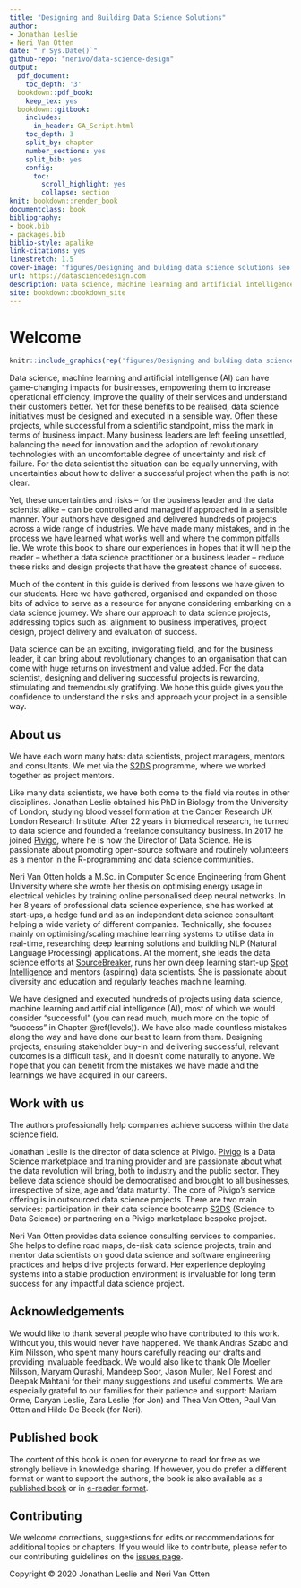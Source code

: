 ```yaml
--- 
title: "Designing and Building Data Science Solutions"
author:
- Jonathan Leslie
- Neri Van Otten
date: "`r Sys.Date()`"
github-repo: "nerivo/data-science-design"
output:
  pdf_document:
    toc_depth: '3'
  bookdown::pdf_book:
    keep_tex: yes
  bookdown::gitbook:
    includes:
      in_header: GA_Script.html
    toc_depth: 3
    split_by: chapter
    number_sections: yes
    split_bib: yes
    config:
      toc:
        scroll_highlight: yes
        collapse: section
knit: bookdown::render_book
documentclass: book
bibliography:
- book.bib
- packages.bib
biblio-style: apalike
link-citations: yes
linestretch: 1.5
cover-image: "figures/Designing and bulding data science solutions seo.jpg"
url: https://datasciencedesign.com
description: Data science, machine learning and artificial intelligence (AI) can have game-changing impacts for businesses, empowering them to increase operational efficiency, improve the quality of their services and understand their customers better. Yet for these benefits to be realised, data science initiatives must be designed and executed in a sensible way. Often these projects, while successful from a scientific standpoint, miss the mark in terms of business impact. Many business leaders are left feeling unsettled, balancing the need for innovation and the adoption of revolutionary technologies with an uncomfortable degree of uncertainty and risk of failure. For the data scientist the situation can be equally unnerving, with uncertainties about how to deliver a successful project when the path is not clear. Yet, these uncertainties and risks -- for the business leader and the data scientist alike -- can be controlled and managed if approached in a sensible manner. Your authors have designed and delivered hundreds of projects across a wide range of industries. We have made many mistakes, and in the process we have learned what works well and where the common pitfalls lie. We wrote this book to share our experiences in hopes that it will help the reader -- whether a data science practitioner or a business leader -- reduce these risks and design projects that have the greatest chance of success. Much of the content in this guide is derived from lessons we have given to our students. Here we have gathered, organised and expanded on those bits of advice to serve as a resource for anyone considering embarking on a data science journey. We share our approach to data science projects, addressing topics such as alignment to business imperatives, project design, project delivery and evaluation of success. Data science can be an exciting, invigorating field, and for the business leader, it can bring about revolutionary changes to an organisation that can come with huge returns on investment and value added. For the data scientist, designing and delivering successful projects is rewarding, stimulating and tremendously gratifying. We hope this guide gives you the confidence to understand the risks and approach your project in a sensible way. 
site: bookdown::bookdown_site
---
```


# Welcome {-}

```r
knitr::include_graphics(rep('figures/Designing and bulding data science solutions seo.jpg', 1))
```

Data science, machine learning and artificial intelligence (AI) can have game-changing impacts for businesses, empowering them to increase operational efficiency, improve the quality of their services and understand their customers better. Yet for these benefits to be realised, data science initiatives must be designed and executed in a sensible way. Often these projects, while successful from a scientific standpoint, miss the mark in terms of business impact. Many business leaders are left feeling unsettled, balancing the need for innovation and the adoption of revolutionary technologies with an uncomfortable degree of uncertainty and risk of failure. For the data scientist the situation can be equally unnerving, with uncertainties about how to deliver a successful project when the path is not clear. 

Yet, these uncertainties and risks -- for the business leader and the data scientist alike -- can be controlled and managed if approached in a sensible manner. Your authors have designed and delivered hundreds of projects across a wide range of industries. We have made many mistakes, and in the process we have learned what works well and where the common pitfalls lie. We wrote this book to share our experiences in hopes that it will help the reader -- whether a data science practitioner or a business leader -- reduce these risks and design projects that have the greatest chance of success. 

Much of the content in this guide is derived from lessons we have given to our students. Here we have gathered, organised and expanded on those bits of advice to serve as a resource for anyone considering embarking on a data science journey. We share our approach to data science projects, addressing topics such as: alignment to business imperatives, project design, project delivery and evaluation of success. 

Data science can be an exciting, invigorating field, and for the business leader, it can bring about revolutionary changes to an organisation that can come with huge returns on investment and value added. For the data scientist, designing and delivering successful projects is rewarding, stimulating and tremendously gratifying. We hope this guide gives you the confidence to understand the risks and approach your project in a sensible way. 


## About us {-}
We have each worn many hats: data scientists, project managers, mentors and consultants. We met via the [S2DS](http://www.s2ds.org/){target="_blank"} programme, where we worked together as project mentors. 

Like many data scientists, we have both come to the field via routes in other disciplines. Jonathan Leslie obtained his PhD in Biology from the University of London, studying blood vessel formation at the Cancer Research UK London Research Institute. After 22 years in biomedical research, he turned to data science and founded a freelance consultancy business. In 2017 he joined [Pivigo](https://www.pivigo.com){target="_blank"}, where he is now the Director of Data Science. He is passionate about promoting open-source software and routinely volunteers as a mentor in the R-programming and data science communities.

Neri Van Otten holds a M.Sc. in Computer Science Engineering from Ghent University where she wrote her thesis on optimising energy usage in electrical vehicles by training online personalised deep neural networks. In her 8 years of professional data science experience, she has worked at start-ups, a hedge fund and as an independent data science consultant helping a wide variety of different companies. Technically, she focuses mainly on optimising/scaling machine learning systems to utilise data in real-time, researching deep learning solutions and building NLP (Natural Language Processing) applications. At the moment, she leads the data science efforts at [SourceBreaker](https://www.sourcebreaker.com/){target="_blank"}, runs her own deep learning start-up [Spot Intelligence](https://www.spotintelligence.com/){target="_blank"} and mentors (aspiring) data scientists. She is passionate about diversity and education and regularly teaches machine learning.

We have designed and executed hundreds of projects using data science, machine learning and artificial intelligence (AI), most of which we would consider “successful” (you can read much, much more on the topic of “success” in Chapter \@ref(levels)). We have also made countless mistakes along the way and have done our best to learn from them. Designing projects, ensuring stakeholder buy-in and delivering successful, relevant outcomes is a difficult task, and it doesn’t come naturally to anyone. We hope that you can benefit from the mistakes we have made and the learnings we have acquired in our careers. 

## Work with us {-}

The authors professionally help companies achieve success within the data science field.

Jonathan Leslie is the director of data science at Pivigo. [Pivigo](https://www.pivigo.com){target="_blank"} is a Data Science marketplace and training provider and are passionate about what the data revolution will bring, both to industry and the public sector. They believe data science should be democratised and brought to all businesses, irrespective of size, age and 'data maturity'. The core of Pivigo's service offering is in outsourced data science projects. There are two main services: participation in their data science bootcamp [S2DS](http://www.s2ds.org/){target="_blank"} (Science to Data Science) or partnering on a Pivigo marketplace bespoke project.

Neri Van Otten provides data science consulting services to companies. She helps to define road maps, de-risk data science projects, train and mentor data scientists on good data science and software engineering practices and helps drive projects forward. Her experience deploying systems into a stable production environment is invaluable for long term success for any impactful data science project.

## Acknowledgements {-}
We would like to thank several people who have contributed to this work. Without you, this would never have happened. We thank Andras Szabo and Kim Nilsson, who spent many hours carefully reading our drafts and providing invaluable feedback. We would also like to thank Ole Moeller Nilsson, Maryam Qurashi, Mandeep Soor, Jason Muller, Neil Forest and Deepak Mahtani for their many suggestions and useful comments. We are especially grateful to our families for their patience and support: Mariam Orme, Daryan Leslie, Zara Leslie (for Jon) and Thea Van Otten, Paul Van Otten and Hilde De Boeck (for Neri). 

## Published book {-}
The content of this book is open for everyone to read for free as we strongly believe in knowledge sharing. If however, you do prefer a different format or want to support the authors, the book is also available as a [published book](https://www.amazon.co.uk/Designing-Building-Data-Science-Solutions/dp/B08HTD9ZB6/ref=tmm_pap_swatch_0?_encoding=UTF8&qid=1604243403&sr=8-1){target="_blank"} or in [e-reader format](https://www.amazon.co.uk/Designing-Building-Data-Science-Solutions-ebook/dp/B08HSHKK4B/ref=tmm_kin_swatch_0?_encoding=UTF8&qid=1604243403&sr=8-1){target="_blank"}.

## Contributing {-}
We welcome corrections, suggestions for edits or recommendations for additional topics or chapters. If you would like to contribute, please refer to our contributing guidelines on the [issues page](https://github.com/nerivo/data-science-design/issues){target='_blank'}.

Copyright &copy; 2020 Jonathan Leslie and Neri Van Otten
